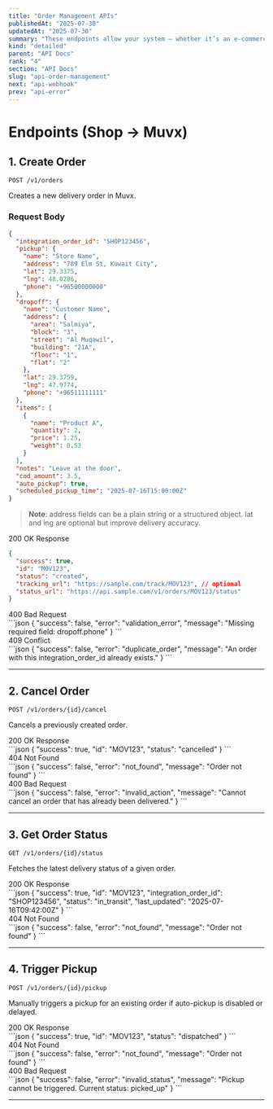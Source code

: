 ```yaml
---
title: "Order Management APIs"
publishedAt: "2025-07-30"
updatedAt: "2025-07-30"
summary: "These endpoints allow your system — whether it’s an e-commerce platform, restaurant app, or any custom backend — to create, update, and track delivery orders via Muvx."
kind: "detailed"
parent: "API Docs"
rank: "4"
section: "API Docs"
slug: "api-order-management"
next: "api-webhook"
prev: "api-error"
---
```


# Endpoints (Shop → Muvx)

## 1. Create Order

`POST /v1/orders`

Creates a new delivery order in Muvx.

### Request Body

```json
{
  "integration_order_id": "SHOP123456",
  "pickup": {
    "name": "Store Name",
    "address": "789 Elm St, Kuwait City",
    "lat": 29.3375,
    "lng": 48.0286,
    "phone": "+96500000000"
  },
  "dropoff": {
    "name": "Customer Name",
    "address": {
      "area": "Salmiya",
      "block": "3",
      "street": "Al Muqawil",
      "building": "21A",
      "floor": "1",
      "flat": "2"
    },
    "lat": 29.3759,
    "lng": 47.9774,
    "phone": "+96511111111"
  },
  "items": [
    {
      "name": "Product A",
      "quantity": 2,
      "price": 1.25,
      "weight": 0.53
    }
  ],
  "notes": "Leave at the door",
  "cod_amount": 3.5,
  "auto_pickup": true,
  "scheduled_pickup_time": "2025-07-16T15:00:00Z"
}
```

> **Note**: address fields can be a plain string or a structured object. lat and lng are optional but improve delivery accuracy.

<div className="inline-block bg-green-100 text-green-800 text-sm font-semibold px-3 py-0 rounded">
  200 OK Response
</div>

```json
{
  "success": true,
  "id": "MOV123",
  "status": "created",
  "tracking_url": "https://sample.com/track/MOV123", // optional
  "status_url": "https://api.sample.com/v1/orders/MOV123/status"
}
```

<div className="inline-block bg-red-100 text-red-800 text-sm font-semibold px-3 py-0 rounded">
  400 Bad Request
</div>
```json
{
  "success": false,
  "error": "validation_error",
  "message": "Missing required field: dropoff.phone"
}
```

<div className="inline-block bg-yellow-100 text-yellow-800 text-sm font-semibold px-3 py-0 rounded">
  409 Conflict
</div>
```json
{
  "success": false,
  "error": "duplicate_order",
  "message": "An order with this integration_order_id already exists."
}
```

---

## 2. Cancel Order

`POST /v1/orders/{id}/cancel`

Cancels a previously created order.

<div className="inline-block bg-green-100 text-green-800 text-sm font-semibold px-3 py-0 rounded">
  200 OK Response
</div>
```json
{
  "success": true,
  "id": "MOV123",
  "status": "cancelled"
}
```

<div className="inline-block bg-gray-100 text-gray-800 text-sm font-semibold px-3 py-0 rounded">
  404 Not Found
</div>
```json
{
  "success": false,
  "error": "not_found",
  "message": "Order not found"
}
```

<div className="inline-block bg-red-100 text-red-800 text-sm font-semibold px-3 py-0 rounded">
  400 Bad Request
</div>
```json
{
  "success": false,
  "error": "invalid_action",
  "message": "Cannot cancel an order that has already been delivered."
}
```

---

## 3. Get Order Status

`GET /v1/orders/{id}/status`

Fetches the latest delivery status of a given order.

<div className="inline-block bg-green-100 text-green-800 text-sm font-semibold px-3 py-0 rounded">
  200 OK Response
</div>
```json
{
  "success": true,
  "id": "MOV123",
  "integration_order_id": "SHOP123456",
  "status": "in_transit",
  "last_updated": "2025-07-16T09:42:00Z"
}
```

<div className="inline-block bg-gray-100 text-gray-800 text-sm font-semibold px-3 py-0 rounded">
  404 Not Found
</div>
```json
{
  "success": false,
  "error": "not_found",
  "message": "Order not found"
}
```

---

## 4. Trigger Pickup

`POST /v1/orders/{id}/pickup`

Manually triggers a pickup for an existing order if auto-pickup is disabled or delayed.

<div className="inline-block bg-green-100 text-green-800 text-sm font-semibold px-3 py-0 rounded">
  200 OK Response
</div>
```json
{
  "success": true,
  "id": "MOV123",
  "status": "dispatched"
}
```

<div className="inline-block bg-gray-100 text-gray-800 text-sm font-semibold px-3 py-0 rounded">
  404 Not Found
</div>
```json
{
  "success": false,
  "error": "not_found",
  "message": "Order not found"
}
```

<div className="inline-block bg-red-100 text-red-800 text-sm font-semibold px-3 py-0 rounded">
  400 Bad Request
</div>
```json
{
  "success": false,
  "error": "invalid_status",
  "message": "Pickup cannot be triggered. Current status: picked_up"
}
```

---
